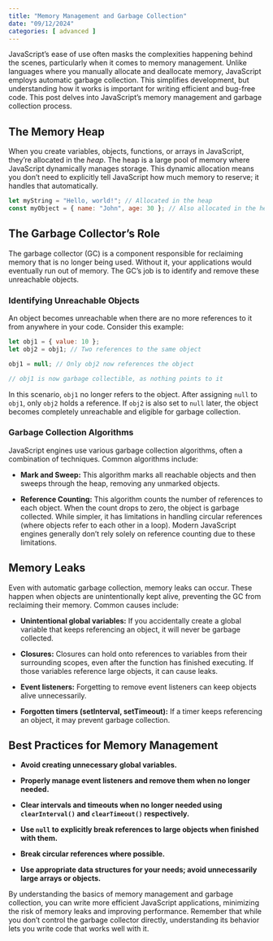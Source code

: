 ```yaml
---
title: "Memory Management and Garbage Collection"
date: "09/12/2024"
categories: [ advanced ]
---
```


JavaScript's ease of use often masks the complexities happening behind the scenes, particularly when it comes to memory management.  Unlike languages where you manually allocate and deallocate memory, JavaScript employs automatic garbage collection. This simplifies development, but understanding how it works is important for writing efficient and bug-free code.  This post delves into JavaScript's memory management and garbage collection process.


## The Memory Heap

When you create variables, objects, functions, or arrays in JavaScript, they're allocated in the *heap*.  The heap is a large pool of memory where JavaScript dynamically manages storage.  This dynamic allocation means you don't need to explicitly tell JavaScript how much memory to reserve; it handles that automatically.

```javascript
let myString = "Hello, world!"; // Allocated in the heap
const myObject = { name: "John", age: 30 }; // Also allocated in the heap
```

## The Garbage Collector's Role

The garbage collector (GC) is a component responsible for reclaiming memory that is no longer being used. Without it, your applications would eventually run out of memory. The GC's job is to identify and remove these unreachable objects.


### Identifying Unreachable Objects

An object becomes unreachable when there are no more references to it from anywhere in your code.  Consider this example:

```javascript
let obj1 = { value: 10 };
let obj2 = obj1; // Two references to the same object

obj1 = null; // Only obj2 now references the object

// obj1 is now garbage collectible, as nothing points to it
```

In this scenario, `obj1` no longer refers to the object. After assigning `null` to `obj1`, only `obj2` holds a reference.  If `obj2` is also set to `null` later, the object becomes completely unreachable and eligible for garbage collection.


### Garbage Collection Algorithms

JavaScript engines use various garbage collection algorithms, often a combination of techniques.  Common algorithms include:

* **Mark and Sweep:** This algorithm marks all reachable objects and then sweeps through the heap, removing any unmarked objects.

* **Reference Counting:**  This algorithm counts the number of references to each object.  When the count drops to zero, the object is garbage collected.  While simpler, it has limitations in handling circular references (where objects refer to each other in a loop).  Modern JavaScript engines generally don't rely solely on reference counting due to these limitations.


## Memory Leaks

Even with automatic garbage collection, memory leaks can occur.  These happen when objects are unintentionally kept alive, preventing the GC from reclaiming their memory.  Common causes include:

* **Unintentional global variables:**  If you accidentally create a global variable that keeps referencing an object, it will never be garbage collected.

* **Closures:**  Closures can hold onto references to variables from their surrounding scopes, even after the function has finished executing.  If those variables reference large objects, it can cause leaks.

* **Event listeners:**  Forgetting to remove event listeners can keep objects alive unnecessarily.

* **Forgotten timers (setInterval, setTimeout):** If a timer keeps referencing an object, it may prevent garbage collection.


## Best Practices for Memory Management

* **Avoid creating unnecessary global variables.**

* **Properly manage event listeners and remove them when no longer needed.**

* **Clear intervals and timeouts when no longer needed using `clearInterval()` and `clearTimeout()` respectively.**

* **Use `null` to explicitly break references to large objects when finished with them.**

* **Break circular references where possible.**

* **Use appropriate data structures for your needs; avoid unnecessarily large arrays or objects.**


By understanding the basics of memory management and garbage collection, you can write more efficient JavaScript applications, minimizing the risk of memory leaks and improving performance. Remember that while you don't control the garbage collector directly, understanding its behavior lets you write code that works well with it.

